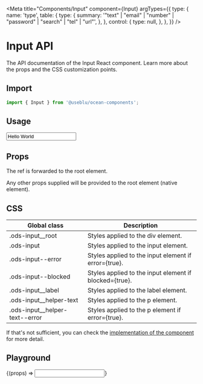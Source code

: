 
<Meta
  title="Components/Input"
  component={Input}
  argTypes={{
    type: {
      name: 'type',
      table: {
        type: {
          summary:
            '"text" | "email" | "number" | "password" | "search" | "tel" | "url"',
        },
      },
      control: {
        type: null,
      },
    },
  }}
/>

# Input API

The API documentation of the Input React component. Learn more about the props and the CSS customization points.

## Import

```javascript
import { Input } from '@useblu/ocean-components';
```

## Usage

<Canvas withSource="open" withToolbar>
  <Story name="Usage">
    <Input
      label="Label"
      value="Hello World"
      helperText="Just a small info ;)"
      readOnly
    />
  </Story>
</Canvas>

## Props

<ArgsTable of="." />

The ref is forwarded to the root element.

Any other props supplied will be provided to the root element (native element).

## CSS

| Global class                     | Description                                            |
| -------------------------------- | ------------------------------------------------------ |
| .ods-input\_\_root               | Styles applied to the div element.                     |
| .ods-input                       | Styles applied to the input element.                   |
| .ods-input--error                | Styles applied to the input element if error={true}.   |
| .ods-input--blocked              | Styles applied to the input element if blocked={true}. |
| .ods-input\_\_label              | Styles applied to the label element.                   |
| .ods-input\_\_helper-text        | Styles applied to the p element.                       |
| .ods-input\_\_helper-text--error | Styles applied to the p element if error={true}.       |

If that's not sufficient, you can check the [implementation of the component](https://github.com/Pagnet/ocean-ds-web/blob/master/src/Input/Input.tsx) for more detail.

## Playground

<Canvas>
  <Story
    name="Playground"
    args={{
      label: 'Label',
      placeholder: 'Placeholder...',
      helperText: 'Some text here!',
      error: false,
      blocked: false,
      disabled: false,
    }}
    argTypes={{
      type: {
        control: {
          type: 'select',
          options: ['text', 'number', 'password'],
        },
      },
      label: {
        control: 'text',
      },
      placeholder: {
        control: 'text',
      },
      disabled: {
        control: 'boolean',
      },
      helperText: {
        control: 'text',
      },
      defaultValue: { control: null },
    }}
  >
    {(props) => <Input {...props} />}
  </Story>
</Canvas>

<ArgsTable story="Playground" of="." />
